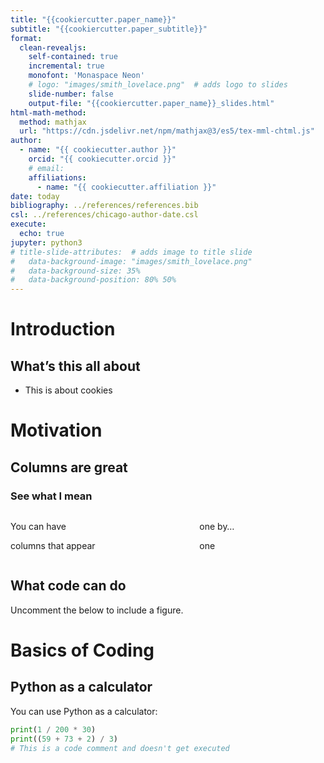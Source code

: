 ```yaml
---
title: "{{cookiercutter.paper_name}}"
subtitle: "{{cookiercutter.paper_subtitle}}"
format: 
  clean-revealjs:
    self-contained: true
    incremental: true
    monofont: 'Monaspace Neon'
    # logo: "images/smith_lovelace.png"  # adds logo to slides
    slide-number: false
    output-file: "{{cookiercutter.paper_name}}_slides.html"
html-math-method:
  method: mathjax
  url: "https://cdn.jsdelivr.net/npm/mathjax@3/es5/tex-mml-chtml.js"
author:
  - name: "{{ cookiecutter.author }}"
    orcid: "{{ cookiecutter.orcid }}"
    # email:
    affiliations:
      - name: "{{ cookiecutter.affiliation }}"
date: today
bibliography: ../references/references.bib
csl: ../references/chicago-author-date.csl
execute:
  echo: true
jupyter: python3
# title-slide-attributes:  # adds image to title slide
#   data-background-image: "images/smith_lovelace.png"
#   data-background-size: 35%
#   data-background-position: 80% 50%
---
```


# Introduction {background-color="#bb80bc" transition="fade-out"}

## What's this all about {transition="fade-in slide-out"}

- This is about cookies


# Motivation {background-color="#40666e" transition="fade-in fade-out"}

## Columns are great
### See what I mean {.nostretch}

:::: {.columns}
::: {.column}
::: {.fragment}
You can have
:::
::: {.fragment}
columns that appear
:::
:::

::: {.column}
::: {.fragment}
one by...
:::
::: {.fragment}
one
:::
:::
::::

## What code can do

Uncomment the below to include a figure.
<!-- ![This is a figure caption](../outputs/figure.pdf) -->

# Basics of Coding {background-color="#40666e" transition="fade-in fade-out"}

## Python as a calculator

::: {.fragment}
You can use Python as a calculator:
```python
print(1 / 200 * 30)
print((59 + 73 + 2) / 3)
# This is a code comment and doesn't get executed
```
:::
